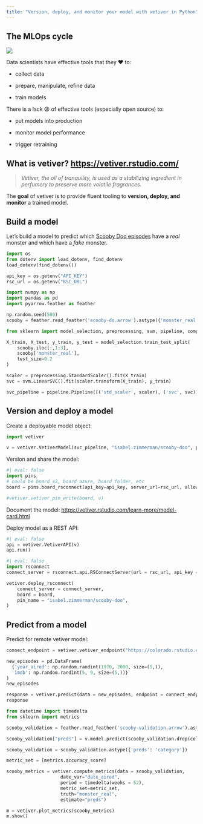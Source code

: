 ```yaml
---
title: "Version, deploy, and monitor your model with vetiver in Python"
---
```


## The MLOps cycle

![](https://vetiver.rstudio.com/images/ml_ops_cycle.png)

Data scientists have effective tools that they ❤️ to:

-   collect data

-   prepare, manipulate, refine data

-   train models

There is a lack 😩 of effective tools (especially open source) to:

-   put models into production

-   monitor model performance

-   trigger retraining

## What is vetiver? <https://vetiver.rstudio.com/>

> *Vetiver, the oil of tranquility, is used as a stabilizing ingredient in perfumery to preserve more volatile fragrances.*

The **goal** of vetiver is to provide fluent tooling to **version, deploy, and monitor** a trained model.

## Build a model

Let's build a model to predict which [Scooby Doo episodes](https://github.com/rfordatascience/tidytuesday/blob/master/data/2021/2021-07-13/readme.md) have a _real_ monster and which have a _fake_ monster.



```python
import os
from dotenv import load_dotenv, find_dotenv
load_dotenv(find_dotenv())

api_key = os.getenv("API_KEY")
rsc_url = os.getenv("RSC_URL")
```

```python
import numpy as np
import pandas as pd
import pyarrow.feather as feather

np.random.seed(500)
scooby = feather.read_feather('scooby-do.arrow').astype({'monster_real': 'category'})
```

```python
from sklearn import model_selection, preprocessing, svm, pipeline, compose

X_train, X_test, y_train, y_test = model_selection.train_test_split(
    scooby.iloc[:,1:3],
    scooby['monster_real'],
    test_size=0.2
)

scaler = preprocessing.StandardScaler().fit(X_train)
svc = svm.LinearSVC().fit(scaler.transform(X_train), y_train)

svc_pipeline = pipeline.Pipeline([('std_scaler', scaler), ('svc', svc)])
```

## Version and deploy a model

Create a deployable model object:

```python
import vetiver

v = vetiver.VetiverModel(svc_pipeline, "isabel.zimmerman/scooby-doo", ptype_data = X_train)
```

Version and share the model:

```python
#| eval: false
import pins
# could be board_s3, board_azure, board_folder, etc
board = pins.board_rsconnect(api_key=api_key, server_url=rsc_url, allow_pickle_read=True) 

#vetiver.vetiver_pin_write(board, v)
```

Document the model: <https://vetiver.rstudio.com/learn-more/model-card.html>

Deploy model as a REST API:

```python
#| eval: false
api = vetiver.VetiverAPI(v)
api.run()
```

```python
#| eval: false
import rsconnect
connect_server = rsconnect.api.RSConnectServer(url = rsc_url, api_key = api_key)

vetiver.deploy_rsconnect(
    connect_server = connect_server, 
    board = board, 
    pin_name = "isabel.zimmerman/scooby-doo", 
)
```


## Predict from a model

Predict for remote vetiver model:


```python
connect_endpoint = vetiver.vetiver_endpoint("https://colorado.rstudio.com/rsc/scooby/predict")
```

```python
new_episodes = pd.DataFrame(
  {'year_aired': np.random.randint(1970, 2000, size=(5,)),
  'imdb': np.random.randint(5, 9, size=(5,))}
)
new_episodes
```

```python
response = vetiver.predict(data = new_episodes, endpoint = connect_endpoint)
response
```


```python
from datetime import timedelta
from sklearn import metrics

scooby_validation = feather.read_feather('scooby-validation.arrow').astype({'monster_real': 'category'})

scooby_validation["preds"] = v.model.predict(scooby_validation.drop(columns=["monster_real", "date_aired"]))

scooby_validation = scooby_validation.astype({'preds': 'category'})

metric_set = [metrics.accuracy_score]

scooby_metrics = vetiver.compute_metrics(data = scooby_validation, 
                    date_var="date_aired", 
                    period = timedelta(weeks = 52), 
                    metric_set=metric_set, 
                    truth="monster_real", 
                    estimate="preds")
```


```python
m = vetiver.plot_metrics(scooby_metrics)
m.show()
```
